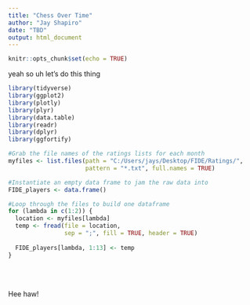 ---
title: "Chess Over Time"
author: "Jay Shapiro"
date: "TBD"
output: html_document
---

```{r setup, include=FALSE}
knitr::opts_chunk$set(echo = TRUE)
```

yeah so uh let's do this thing

```{r echo = FALSE, warning = FALSE, message = FALSE}
library(tidyverse)
library(ggplot2)
library(plotly)
library(plyr)
library(data.table)
library(readr)
library(dplyr)
library(ggfortify)

#Grab the file names of the ratings lists for each month
myfiles <- list.files(path = "C:/Users/jays/Desktop/FIDE/Ratings/", 
                      pattern = "*.txt", full.names = TRUE)

#Instantiate an empty data frame to jam the raw data into
FIDE_players <- data.frame()

#Loop through the files to build one dataframe
for (lambda in c(1:2)) {
  location <- myfiles[lambda]
  temp <- fread(file = location, 
                sep = ";", fill = TRUE, header = TRUE)
  
  FIDE_players[lambda, 1:13] <- temp
}

```

<br><br>

Hee haw!